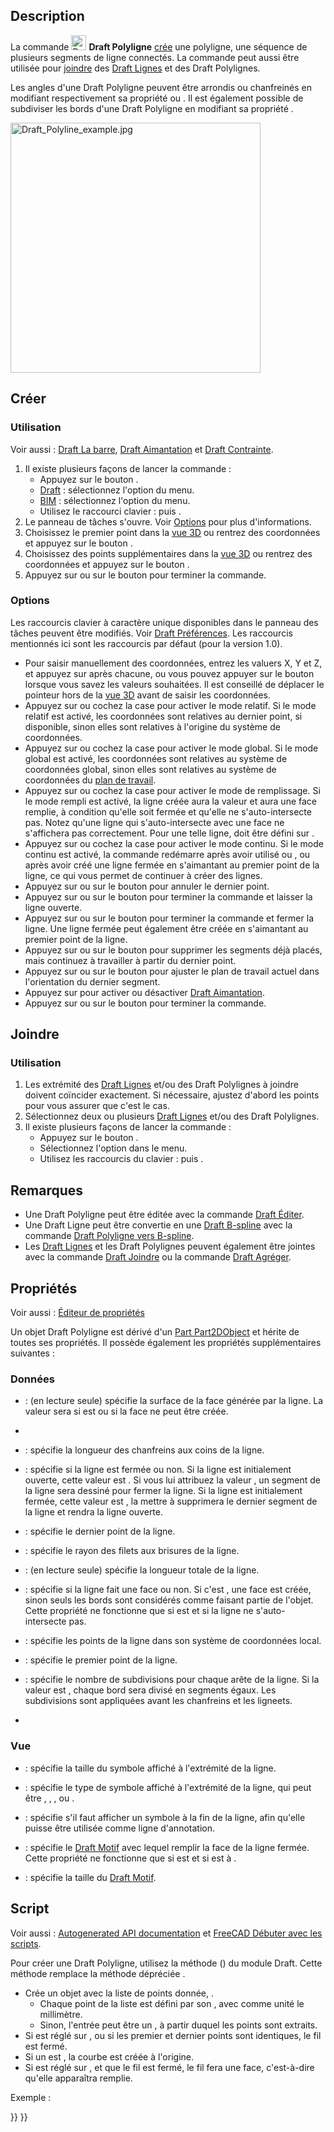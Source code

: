<languages/>

{{Docnav/fr
|[[Draft_Line/fr|Ligne]]
|[[Draft_Fillet/fr|Congé]]
|[[Draft_Workbench/fr|Atelier Draft]]
|IconL=Draft_Line.svg 
|IconR=Draft_Fillet.svg
|IconC=Workbench_Draft.svg
}}

{{GuiCommand/fr
|Name=Draft Wire
|Name/fr=Draft Polyligne
|MenuLocation=Draft : Formes → Polyligne<br><br>BIM : Formes 2D → Polyligne
|Workbenches=[[Draft_Workbench/fr|Draft]], [[BIM_Workbench/fr|BIM]]
|Shortcut={{KEY|P}} {{KEY|L}}
|Version=0.7
|SeeAlso=[[Draft_Line/fr|Draft Ligne]], [[Draft_BSpline/fr|Draft B-spline]]
}}

==Description== 

La commande [[Image:Draft_Wire.svg|24px]] '''Draft Polyligne''' [[#Cr.C3.A9er|crée]] une polyligne, une séquence de plusieurs segments de ligne connectés. La commande peut aussi être utilisée pour [[#Joindre|joindre]] des [[Draft_Line/fr|Draft Lignes]] et des Draft Polylignes.

Les angles d'une Draft Polyligne peuvent être arrondis ou chanfreinés en modifiant respectivement sa propriété {{PropertyData|Fillet Radius}} ou {{PropertyData|Chamfer Size}}. Il est également possible de subdiviser les bords d'une Draft Polyligne en modifiant sa propriété {{PropertyData|Subdivisions}}.

[[Image:Draft_Polyline_example.jpg|400px]]
{{Caption|Une polyligne définie par plusieurs points}}

<span id="Create"></span>
==Créer==

<span id="Usage"></span>
===Utilisation===

Voir aussi : [[Draft_Tray/fr|Draft La barre]], [[Draft_Snap/fr|Draft Aimantation]] et [[Draft_Constrain/fr|Draft Contrainte]].

# Il existe plusieurs façons de lancer la commande :
#* Appuyez sur le bouton {{Button|[[Image:Draft_Wire.svg|16px]] [[Draft_Wire/fr|Polyligne]]}}.
#* [[Draft_Workbench/fr|Draft]] : sélectionnez l'option {{MenuCommand|Formes → [[Image:Draft_Wire.svg|16px]] Polyligne}} du menu.
#* [[BIM_Workbench/fr|BIM]] : sélectionnez l'option {{MenuCommand|Formes 2D → [[Image:Draft_Wire.svg|16px]] Polyligne}} du menu.
#* Utilisez le raccourci clavier : {{KEY|P}} puis {{KEY|L}}.
# Le panneau de tâches {{MenuCommand|Polyligne}} s'ouvre. Voir [[#Options|Options]] pour plus d'informations.
# Choisissez le premier point dans la [[3D_view/fr|vue 3D]] ou rentrez des coordonnées et appuyez sur le bouton {{Button|[[Image:Draft_AddPoint.svg|16px]] Entrer un point}}.
# Choisissez des points supplémentaires dans la [[3D_view/fr|vue 3D]] ou rentrez des coordonnées et appuyez sur le bouton {{Button|[[Image:Draft_AddPoint.svg|16px]] Entrer un point}}.
# Appuyez sur {{KEY|Échap}} ou sur le bouton {{Button|Fermer}} pour terminer la commande.

===Options===

Les raccourcis clavier à caractère unique disponibles dans le panneau des tâches peuvent être modifiés. Voir [[Draft_Preferences/fr|Draft Préférences]]. Les raccourcis mentionnés ici sont les raccourcis par défaut (pour la version 1.0).

* Pour saisir manuellement des coordonnées, entrez les valuers X, Y et Z, et appuyez sur {{KEY|Entrée}} après chacune, ou vous pouvez appuyer sur le bouton {{Button|[[Image:Draft_AddPoint.svg|16px]] Entrer un point}} lorsque vous savez les valeurs souhaitées. Il est conseillé de déplacer le pointeur hors de la [[3D_view/fr|vue 3D]] avant de saisir les coordonnées.
* Appuyez sur {{KEY|R}} ou cochez la case {{MenuCommand|Relative}} pour activer le mode relatif. Si le mode relatif est activé, les coordonnées sont relatives au dernier point, si disponible, sinon elles sont relatives à l'origine du système de coordonnées.
* Appuyez sur {{KEY|G}} ou cochez la case {{MenuCommand|Global}} pour activer le mode global. Si le mode global est activé, les coordonnées sont relatives au système de coordonnées global, sinon elles sont relatives au système de coordonnées du [[Draft_SelectPlane/fr|plan de travail]].
* Appuyez sur {{KEY|F}} ou cochez la case {{MenuCommand|Remplir}} pour activer le mode de remplissage. Si le mode rempli est activé, la ligne créée aura la valeur {{PropertyData|Make Face}} {{TRUE}} et aura une face remplie, à condition qu'elle soit fermée et qu'elle ne s'auto-intersecte pas. Notez qu'une ligne qui s'auto-intersecte avec une face ne s'affichera pas correctement. Pour une telle ligne, {{PropertyData|Make Face}} doit être défini sur {{FALSE}}.
* Appuyez sur {{KEY|N}} ou cochez la case {{MenuCommand|Continuer}} pour activer le mode continu. Si le mode continu est activé, la commande redémarre après avoir utilisé {{Button|[[Image:Draft_FinishLine.svg|16px]] Terminer}} ou {{Button|[[Image:Draft_CloseLine.svg|16px]] Fermer}}, ou après avoir créé une ligne fermée en s'aimantant au premier point de la ligne, ce qui vous permet de continuer à créer des lignes.
* Appuyez sur {{KEY|/}} ou sur le bouton {{Button|[[Image:Draft_UndoLine.svg|16px]] Annuler}} pour annuler le dernier point.
* Appuyez sur {{KEY|A}} ou sur le bouton {{Button|[[Image:Draft_FinishLine.svg|16px]] Terminer}} pour terminer la commande et laisser la ligne ouverte.
* Appuyez sur {{KEY|O}} ou sur le bouton {{Button|[[Image:Draft_CloseLine.svg|16px]] Fermer}} pour terminer la commande et fermer la ligne. Une ligne fermée peut également être créée en s'aimantant au premier point de la ligne.
* Appuyez sur {{KEY|W}} ou sur le bouton {{Button|[[Image:Draft Wipe.svg|16px]] Effacer}} pour supprimer les segments déjà placés, mais continuez à travailler à partir du dernier point.
* Appuyez sur {{KEY|U}} ou sur le bouton {{Button|[[Image:Draft SelectPlane.svg|16px]] [[Draft_SelectPlane/fr|Définir le plan de travail]]}} pour ajuster le plan de travail actuel dans l'orientation du dernier segment.
* Appuyez sur {{KEY|S}} pour activer ou désactiver [[Draft_Snap/fr|Draft Aimantation]].
* Appuyez sur {{KEY|Échap}} ou sur le bouton {{Button|Fermer}} pour terminer la commande.

<span id="Join"></span>
==Joindre==

<span id="Usage"></span>
===Utilisation===

# Les extrémité des [[Draft_Line/fr|Draft Lignes]] et/ou des Draft Polylignes à joindre doivent coïncider exactement. Si nécessaire, ajustez d'abord les points pour vous assurer que c'est le cas.
# Sélectionnez deux ou plusieurs [[Draft_Line/fr|Draft Lignes]] et/ou des Draft Polylignes.
# Il existe plusieurs façons de lancer la commande :
#* Appuyez sur le bouton {{Button|[[Image:Draft_Wire.svg|16px]] [[Draft_Wire/fr|Polyligne]]}}.
#* Sélectionnez l'option {{MenuCommand|Draft → [[Image:Draft_Wire.svg|16px]] Polyligne}} dans le menu.
#* Utilisez les raccourcis du clavier : {{KEY|P}} puis {{KEY|L}}.

<span id="Notes"></span>
==Remarques==

* Une Draft Polyligne peut être éditée avec la commande [[Draft_Edit/fr|Draft Éditer]].
* Une Draft Ligne peut être convertie en une [[Draft_BSpline/fr|Draft B-spline]] avec la commande [[Draft_WireToBSpline/fr|Draft Polyligne vers B-spline]].
* Les [[Draft_Line/fr|Draft Lignes]] et les Draft Polylignes peuvent également être jointes avec la commande [[Draft_Join/fr|Draft Joindre]] ou la commande [[Draft_Upgrade/fr|Draft Agréger]].

<span id="Properties"></span>
==Propriétés==

Voir aussi : [[Property_editor/fr|Éditeur de propriétés]]

Un objet Draft Polyligne est dérivé d'un [[Part_Part2DObject/fr|Part Part2DObject]] et hérite de toutes ses propriétés. Il possède également les propriétés supplémentaires suivantes :

<span id="Data"></span>
===Données===

{{TitleProperty|Draft}}

* {{PropertyData|Area|Area}} : (en lecture seule) spécifie la surface de la face générée par la ligne. La valeur sera {{value|0.0}} si {{PropertyData|Make Face}} est {{FALSE}} ou si la face ne peut être créée.
* {{PropertyData|Base|Link}}
* {{PropertyData|Chamfer Size|Length}} : spécifie la longueur des chanfreins aux coins de la ligne.
* {{PropertyData|Closed|Bool}} : spécifie si la ligne est fermée ou non. Si la ligne est initialement ouverte, cette valeur est {{FALSE}}. Si vous lui attribuez la valeur {{TRUE}}, un segment de la ligne sera dessiné pour fermer la ligne. Si la ligne est initialement fermée, cette valeur est {{TRUE}}, la mettre à {{FALSE}} supprimera le dernier segment de la ligne et rendra la ligne ouverte.
* {{PropertyData|End|VectorDistance}} : spécifie le dernier point de la ligne.
* {{PropertyData|lignelet Radius|Length}} : spécifie le rayon des filets aux brisures de la ligne.
* {{PropertyData|Length|Length}} : (en lecture seule) spécifie la longueur totale de la ligne.
* {{PropertyData|Make Face|Bool}} : spécifie si la ligne fait une face ou non. Si c'est {{TRUE}}, une face est créée, sinon seuls les bords sont considérés comme faisant partie de l'objet. Cette propriété ne fonctionne que si {{PropertyData|Closed}} est {{TRUE}} et si la ligne ne s'auto-intersecte pas.
* {{PropertyData|Points|VectorList}} : spécifie les points de la ligne dans son système de coordonnées local.
* {{PropertyData|Start|VectorDistance}} : spécifie le premier point de la ligne.
* {{PropertyData|Subdivisions|Integer}} : spécifie le nombre de subdivisions pour chaque arête de la ligne. Si la valeur est {{value|1}}, chaque bord sera divisé en {{value|2}} segments égaux. Les subdivisions sont appliquées avant les chanfreins et les ligneets.
* {{PropertyData|Tool|Link}}

<span id="View"></span>
=== Vue ===

{{TitleProperty|Draft}}

* {{PropertyView|Arrow Size|Length}} : spécifie la taille du symbole affiché à l'extrémité de la ligne.
* {{PropertyView|Arrow Type|Enumeration}} : spécifie le type de symbole affiché à l'extrémité de la ligne, qui peut être {{value|Dot}}, {{value|Circle}}, {{value|Arrow}}, {{value|Tick}} ou {{value|Tick-2}}.
* {{PropertyView|End Arrow|Bool}} : spécifie s'il faut afficher un symbole à la fin de la ligne, afin qu'elle puisse être utilisée comme ligne d'annotation.
* {{PropertyView|Pattern|Enumeration}} : spécifie le [[Draft_Pattern/fr|Draft Motif]] avec lequel remplir la face de la ligne fermée. Cette propriété ne fonctionne que si {{PropertyData|Make Face}} est {{TRUE}} et si {{PropertyView|Display Mode}} est à {{value|Flat Lines}}.
* {{PropertyView|Pattern Size|Float}} : spécifie la taille du [[Draft_Pattern/fr|Draft Motif]].

<span id="Scripting"></span>
==Script==

Voir aussi : [https://freecad.github.io/SourceDoc/ Autogenerated API documentation] et [[FreeCAD_Scripting_Basics/fr|FreeCAD Débuter avec les scripts]].

Pour créer une Draft Polyligne, utilisez la méthode {{incode|make_wire}} ({{Version/fr|0.19}}) du module Draft. Cette méthode remplace la méthode dépréciée {{incode|makeWire}}.

{{Code|code=
wire = make_wire(pointslist, closed=False, placement=None, face=None, support=None)
wire = make_wire(Part.Wire, closed=False, placement=None, face=None, support=None)
}}

* Crée un objet {{incode|Wire}} avec la liste de points donnée, {{incode|liste de points}}.
** Chaque point de la liste est défini par son {{incode|FreeCAD.Vector}}, avec comme unité le millimètre.
** Sinon, l'entrée peut être un {{incode|Part.Wire}}, à partir duquel les points sont extraits.
* Si {{incode|closed}} est réglé sur {{incode|True}}, ou si les premier et dernier points sont identiques, le fil est fermé.
* Si un {{incode|placement}} est {{incode|None}}, la courbe est créée à l'origine.
* Si {{incode|face}} est réglé sur {{incode|True}}, et que le fil est fermé, le fil fera une face, c'est-à-dire qu'elle apparaîtra remplie.

Exemple : 

{{Code|code=
import FreeCAD as App
import Draft

doc = App.newDocument()

p1 = App.Vector(0, 0, 0)
p2 = App.Vector(1000, 1000, 0)
p3 = App.Vector(2000, 0, 0)

wire1 = Draft.make_wire([p1, p2, p3], closed=True)
wire2 = Draft.make_wire([p1, 2*p3, 1.3*p2], closed=True)
wire3 = Draft.make_wire([1.3*p3, p1, -1.7*p2], closed=True)

doc.recompute()
}}


{{Docnav/fr
|[[Draft_Line/fr|Ligne]]
|[[Draft_Fillet/fr|Congé]]
|[[Draft_Workbench/fr|Draft]]
|IconL=Draft_Line.svg 
|IconR=Draft_Fillet.svg
|IconC=Workbench_Draft.svg
}}

{{Draft Tools navi{{#translation:}}}}
{{Userdocnavi{{#translation:}}}}